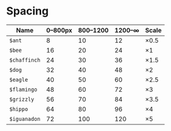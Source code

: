 
<Meta title="Styles | Spacing" />

# Spacing

Name         | 0–800px | 800–1200 | 1200–∞ | Scale
-------------|---------|----------|--------|-----------
`$ant`       | 8       | 10       | 12     | &times;0.5
`$bee`       | 16      | 20       | 24     | &times;1
`$chaffinch` | 24      | 30       | 36     | &times;1.5
`$dog`       | 32      | 40       | 48     | &times;2
`$eagle`     | 40      | 50       | 60     | &times;2.5
`$flamingo`  | 48      | 60       | 72     | &times;3
`$grizzly`   | 56      | 70       | 84     | &times;3.5
`$hippo`     | 64      | 80       | 96     | &times;4
`$iguanadon` | 72      | 100      | 120    | &times;5
